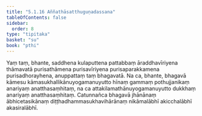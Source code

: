 ```yaml
---
title: "5.1.16 Aññathāsatthuguṇadassana"
tableOfContents: false
sidebar:
  order: 8
type: "tipitaka"
basket: "su"
book: "pthi"
---
```



<DynamicBreadcrumb />

<Division number="160" book="pthi">

<Paragraph number="324" book="pthi">
Yaṃ taṃ, bhante, saddhena kulaputtena pattabbaṃ āraddhavīriyena thāmavatā purisathāmena purisavīriyena purisaparakkamena purisadhorayhena, anuppattaṃ taṃ bhagavatā. Na ca, bhante, bhagavā kāmesu kāmasukhallikānuyogamanuyutto hīnaṃ gammaṃ pothujjanikaṃ anariyaṃ anatthasaṃhitaṃ, na ca attakilamathānuyogamanuyutto dukkhaṃ anariyaṃ anatthasaṃhitaṃ. Catunnañca bhagavā jhānānaṃ ābhicetasikānaṃ diṭṭhadhammasukhavihārānaṃ nikāmalābhī akicchalābhī akasiralābhī.
</Paragraph>
</Division>